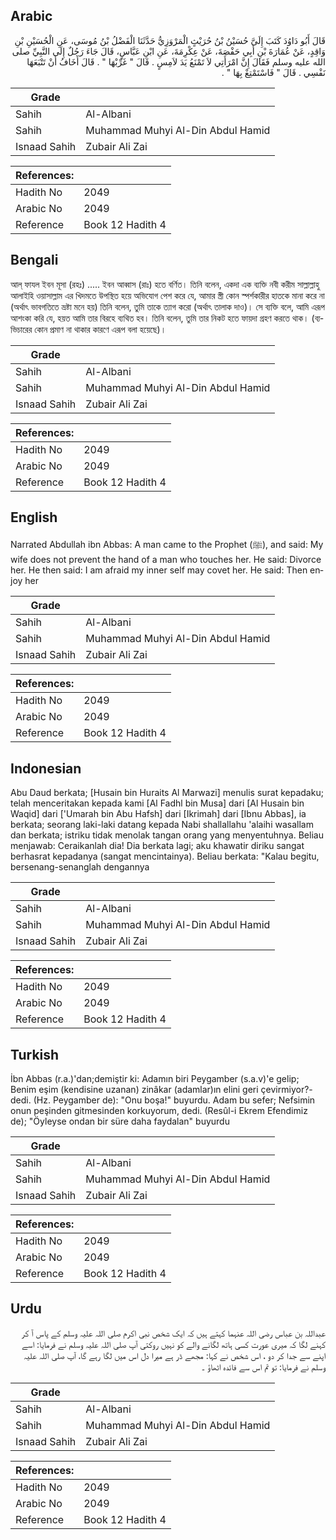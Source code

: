 ## Arabic


<div dir="rtl" lang="ar" style={{fontSize:'larger',backgroundColor:'#f8f9fa',padding:20}}>
قَالَ أَبُو دَاوُدَ كَتَبَ إِلَىَّ حُسَيْنُ بْنُ حُرَيْثٍ الْمَرْوَزِيُّ حَدَّثَنَا الْفَضْلُ بْنُ مُوسَى، عَنِ الْحُسَيْنِ بْنِ وَاقِدٍ، عَنْ عُمَارَةَ بْنِ أَبِي حَفْصَةَ، عَنْ عِكْرِمَةَ، عَنِ ابْنِ عَبَّاسٍ، قَالَ جَاءَ رَجُلٌ إِلَى النَّبِيِّ صلى الله عليه وسلم فَقَالَ إِنَّ امْرَأَتِي لاَ تَمْنَعُ يَدَ لاَمِسٍ ‏.‏ قَالَ ‏"‏ غَرِّبْهَا ‏"‏ ‏.‏ قَالَ أَخَافُ أَنْ تَتْبَعَهَا نَفْسِي ‏.‏ قَالَ ‏"‏ فَاسْتَمْتِعْ بِهَا ‏"‏ ‏.‏
</div>
<div style={{backgroundColor:'#f8f9fa',padding:20, marginBottom: 10}}><table> <thead> <tr> <th>Grade</th> <th></th> </tr> </thead> <tbody> <tr><td>Sahih</td><td>Al-Albani</td></tr><tr><td>Sahih</td><td>Muhammad Muhyi Al-Din Abdul Hamid</td></tr><tr><td>Isnaad Sahih</td><td>Zubair Ali Zai</td></tr></tbody></table><table> <thead> <tr> <th>References:</th> <th></th> </tr> </thead> <tbody><tr><td>Hadith No</td><td>2049</td></tr><tr><td>Arabic No</td><td>2049</td></tr><tr><td>Reference</td><td>Book 12 Hadith 4</td></tr></tbody></table></div>

## Bengali


<div dir="ltr" lang="bn" style={{fontSize:'larger',backgroundColor:'#f8f9fa',padding:20}}>
আল্ ফাযল ইবন মূসা (রহঃ) ..... ইবন আব্বাস (রাঃ) হতে বর্ণিত। তিনি বলেন, একদা এক ব্যক্তি নবী করীম সাল্লাল্লাহু আলাইহি ওয়াসাল্লাম এর খিদমতে উপস্থিত হয়ে অভিযোগ পেশ করে যে, আমার স্ত্রী কোন স্পর্শকারীর হাতকে মানা করে না (অর্থাৎ ভাবগতিতে ভ্রষ্টা মনে হয়) তিনি বলেন, তুমি তাকে ত্যাগ করো (অর্থাৎ তালাক দাও)। সে ব্যক্তি বলে, আমি এরূপ আশংকা করি যে, হয়ত আমি তার বিরহে ব্যথিত হব। তিনি বলেন, তুমি তার নিকট হতে ফায়দা গ্রহণ করতে থাক। (ব্যভিচারের কোন প্রমাণ না থাকার কারণে এরূপ বলা হয়েছে)।
</div>
<div style={{backgroundColor:'#f8f9fa',padding:20, marginBottom: 10}}><table> <thead> <tr> <th>Grade</th> <th></th> </tr> </thead> <tbody> <tr><td>Sahih</td><td>Al-Albani</td></tr><tr><td>Sahih</td><td>Muhammad Muhyi Al-Din Abdul Hamid</td></tr><tr><td>Isnaad Sahih</td><td>Zubair Ali Zai</td></tr></tbody></table><table> <thead> <tr> <th>References:</th> <th></th> </tr> </thead> <tbody><tr><td>Hadith No</td><td>2049</td></tr><tr><td>Arabic No</td><td>2049</td></tr><tr><td>Reference</td><td>Book 12 Hadith 4</td></tr></tbody></table></div>

## English


<div dir="ltr" lang="en" style={{fontSize:'larger',backgroundColor:'#f8f9fa',padding:20}}>
Narrated Abdullah ibn Abbas: A man came to the Prophet (ﷺ), and said: My wife does not prevent the hand of a man who touches her. He said: Divorce her. He then said: I am afraid my inner self may covet her. He said: Then enjoy her
</div>
<div style={{backgroundColor:'#f8f9fa',padding:20, marginBottom: 10}}><table> <thead> <tr> <th>Grade</th> <th></th> </tr> </thead> <tbody> <tr><td>Sahih</td><td>Al-Albani</td></tr><tr><td>Sahih</td><td>Muhammad Muhyi Al-Din Abdul Hamid</td></tr><tr><td>Isnaad Sahih</td><td>Zubair Ali Zai</td></tr></tbody></table><table> <thead> <tr> <th>References:</th> <th></th> </tr> </thead> <tbody><tr><td>Hadith No</td><td>2049</td></tr><tr><td>Arabic No</td><td>2049</td></tr><tr><td>Reference</td><td>Book 12 Hadith 4</td></tr></tbody></table></div>

## Indonesian


<div dir="ltr" lang="id" style={{fontSize:'larger',backgroundColor:'#f8f9fa',padding:20}}>
Abu Daud berkata; [Husain bin Huraits Al Marwazi] menulis surat kepadaku; telah menceritakan kepada kami [Al Fadhl bin Musa] dari [Al Husain bin Waqid] dari ['Umarah bin Abu Hafsh] dari [Ikrimah] dari [Ibnu Abbas], ia berkata; seorang laki-laki datang kepada Nabi shallallahu 'alaihi wasallam dan berkata; istriku tidak menolak tangan orang yang menyentuhnya. Beliau menjawab: Ceraikanlah dia! Dia berkata lagi; aku khawatir diriku sangat berhasrat kepadanya (sangat mencintainya). Beliau berkata: "Kalau begitu, bersenang-senanglah dengannya
</div>
<div style={{backgroundColor:'#f8f9fa',padding:20, marginBottom: 10}}><table> <thead> <tr> <th>Grade</th> <th></th> </tr> </thead> <tbody> <tr><td>Sahih</td><td>Al-Albani</td></tr><tr><td>Sahih</td><td>Muhammad Muhyi Al-Din Abdul Hamid</td></tr><tr><td>Isnaad Sahih</td><td>Zubair Ali Zai</td></tr></tbody></table><table> <thead> <tr> <th>References:</th> <th></th> </tr> </thead> <tbody><tr><td>Hadith No</td><td>2049</td></tr><tr><td>Arabic No</td><td>2049</td></tr><tr><td>Reference</td><td>Book 12 Hadith 4</td></tr></tbody></table></div>

## Turkish


<div dir="ltr" lang="tr" style={{fontSize:'larger',backgroundColor:'#f8f9fa',padding:20}}>
İbn Abbas (r.a.)'dan;demiştir ki: Adamın biri Peygamber (s.a.v)'e gelip; Benim eşim (kendisine uzanan) zinâkar (adamlar)ın elini geri çevirmiyor?- dedi. (Hz. Peygamber de): "Onu boşa!" buyurdu. Adam bu sefer; Nefsimin onun peşinden gitmesinden korkuyorum, dedi. (Resûl-i Ekrem Efendimiz de); "Öyleyse ondan bir süre daha faydalan" buyurdu
</div>
<div style={{backgroundColor:'#f8f9fa',padding:20, marginBottom: 10}}><table> <thead> <tr> <th>Grade</th> <th></th> </tr> </thead> <tbody> <tr><td>Sahih</td><td>Al-Albani</td></tr><tr><td>Sahih</td><td>Muhammad Muhyi Al-Din Abdul Hamid</td></tr><tr><td>Isnaad Sahih</td><td>Zubair Ali Zai</td></tr></tbody></table><table> <thead> <tr> <th>References:</th> <th></th> </tr> </thead> <tbody><tr><td>Hadith No</td><td>2049</td></tr><tr><td>Arabic No</td><td>2049</td></tr><tr><td>Reference</td><td>Book 12 Hadith 4</td></tr></tbody></table></div>

## Urdu


<div dir="rtl" lang="ur" style={{fontSize:'larger',backgroundColor:'#f8f9fa',padding:20}}>
عبداللہ بن عباس رضی اللہ عنہما کہتے ہیں کہ ایک شخص نبی اکرم صلی اللہ علیہ وسلم کے پاس آ کر کہنے لگا کہ میری عورت کسی ہاتھ لگانے والے کو نہیں روکتی آپ صلی اللہ علیہ وسلم نے فرمایا: اسے اپنے سے جدا کر دو ، اس شخص نے کہا: مجھے ڈر ہے میرا دل اس میں لگا رہے گا، آپ صلی اللہ علیہ وسلم نے فرمایا: تو تم اس سے فائدہ اٹھاؤ ۔
</div>
<div style={{backgroundColor:'#f8f9fa',padding:20, marginBottom: 10}}><table> <thead> <tr> <th>Grade</th> <th></th> </tr> </thead> <tbody> <tr><td>Sahih</td><td>Al-Albani</td></tr><tr><td>Sahih</td><td>Muhammad Muhyi Al-Din Abdul Hamid</td></tr><tr><td>Isnaad Sahih</td><td>Zubair Ali Zai</td></tr></tbody></table><table> <thead> <tr> <th>References:</th> <th></th> </tr> </thead> <tbody><tr><td>Hadith No</td><td>2049</td></tr><tr><td>Arabic No</td><td>2049</td></tr><tr><td>Reference</td><td>Book 12 Hadith 4</td></tr></tbody></table></div>